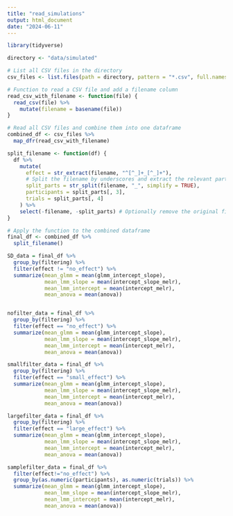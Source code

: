 ```yaml
---
title: "read_simulations"
output: html_document
date: "2024-06-11"
---
```

```r
library(tidyverse)
```

```r
directory <- "data/simulated"

# List all CSV files in the directory
csv_files <- list.files(path = directory, pattern = "*.csv", full.names = TRUE)

# Function to read a CSV file and add a filename column
read_csv_with_filename <- function(file) {
  read_csv(file) %>%
    mutate(filename = basename(file))
}

# Read all CSV files and combine them into one dataframe
combined_df <- csv_files %>%
  map_dfr(read_csv_with_filename)
```
```r
split_filename <- function(df) {
  df %>%
    mutate(
      effect = str_extract(filename, "^[^_]+_[^_]+"),
      # Split the filename by underscores and extract the relevant parts
      split_parts = str_split(filename, "_", simplify = TRUE),
      participants = split_parts[, 3],
      trials = split_parts[, 4]
    ) %>%
    select(-filename, -split_parts) # Optionally remove the original filename and split_parts columns
}

# Apply the function to the combined dataframe
final_df <- combined_df %>%
  split_filename()
```

```r
SD_data = final_df %>% 
  group_by(filtering) %>%
  filter(effect != "no_effect") %>% 
  summarize(mean_glmm = mean(glmm_intercept_slope),
            mean_lmm_slope = mean(intercept_slope_melr),
            mean_lmm_intercept = mean(intercept_melr),
            mean_anova = mean(anova))


nofilter_data = final_df %>% 
  group_by(filtering) %>%
  filter(effect == "no_effect") %>% 
  summarize(mean_glmm = mean(glmm_intercept_slope),
            mean_lmm_slope = mean(intercept_slope_melr),
            mean_lmm_intercept = mean(intercept_melr),
            mean_anova = mean(anova))

smallfilter_data = final_df %>% 
  group_by(filtering) %>%
  filter(effect == "small_effect") %>% 
  summarize(mean_glmm = mean(glmm_intercept_slope),
            mean_lmm_slope = mean(intercept_slope_melr),
            mean_lmm_intercept = mean(intercept_melr),
            mean_anova = mean(anova))

largefilter_data = final_df %>% 
  group_by(filtering) %>%
  filter(effect == "large_effect") %>% 
  summarize(mean_glmm = mean(glmm_intercept_slope),
            mean_lmm_slope = mean(intercept_slope_melr),
            mean_lmm_intercept = mean(intercept_melr),
            mean_anova = mean(anova))

samplefilter_data = final_df %>%
  filter(effect!="no_effect") %>% 
  group_by(as.numeric(participants), as.numeric(trials)) %>% 
  summarize(mean_glmm = mean(glmm_intercept_slope),
            mean_lmm_slope = mean(intercept_slope_melr),
            mean_lmm_intercept = mean(intercept_melr),
            mean_anova = mean(anova))



```

